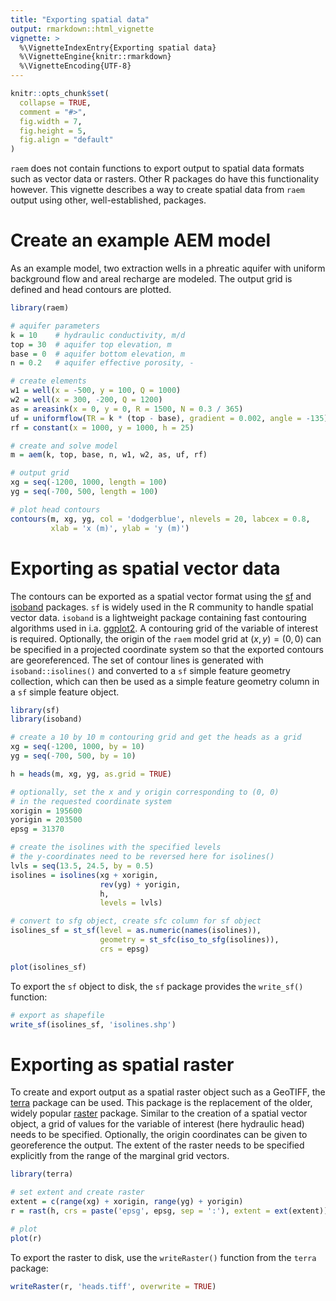 ---
title: "Exporting spatial data"
output: rmarkdown::html_vignette
vignette: >
  %\VignetteIndexEntry{Exporting spatial data}
  %\VignetteEngine{knitr::rmarkdown}
  %\VignetteEncoding{UTF-8}
---

```{r, include = FALSE}
knitr::opts_chunk$set(
  collapse = TRUE,
  comment = "#>",
  fig.width = 7, 
  fig.height = 5, 
  fig.align = "default"
)
```

`raem` does not contain functions to export output to spatial data formats such as vector data or rasters. Other R packages do have this functionality however. This vignette describes a way to create spatial data from `raem` output using other, well-established, packages.

# Create an example AEM model

As an example model, two extraction wells in a phreatic aquifer with uniform background flow and areal recharge are modeled. The output grid is defined and head contours are plotted.

```{r create-model}
library(raem)

# aquifer parameters
k = 10    # hydraulic conductivity, m/d
top = 30  # aquifer top elevation, m
base = 0  # aquifer bottom elevation, m
n = 0.2   # aquifer effective porosity, -

# create elements
w1 = well(x = -500, y = 100, Q = 1000)
w2 = well(x = 300, -200, Q = 1200)
as = areasink(x = 0, y = 0, R = 1500, N = 0.3 / 365)
uf = uniformflow(TR = k * (top - base), gradient = 0.002, angle = -135) # SW direction
rf = constant(x = 1000, y = 1000, h = 25)

# create and solve model
m = aem(k, top, base, n, w1, w2, as, uf, rf)

# output grid
xg = seq(-1200, 1000, length = 100)
yg = seq(-700, 500, length = 100)

# plot head contours
contours(m, xg, yg, col = 'dodgerblue', nlevels = 20, labcex = 0.8,
         xlab = 'x (m)', ylab = 'y (m)')

```

# Exporting as spatial vector data

The contours can be exported as a spatial vector format using the [sf](https://r-spatial.github.io/sf/) and [isoband](https://isoband.r-lib.org/) packages. `sf` is widely used in the R community to handle spatial vector data. `isoband` is a lightweight package containing fast contouring algorithms used in i.a. [ggplot2](https://ggplot2.tidyverse.org/). A contouring grid of the variable of interest is required. Optionally, the origin of the `raem` model grid at $(x, y) = (0,0)$ can be specified in a projected coordinate system so that the exported contours are georeferenced. The set of contour lines is generated with `isoband::isolines()` and converted to a `sf` simple feature geometry collection, which can then be used as a simple feature geometry column in a `sf` simple feature object.

```{r export-vector, message = FALSE}
library(sf)
library(isoband)

# create a 10 by 10 m contouring grid and get the heads as a grid
xg = seq(-1200, 1000, by = 10)
yg = seq(-700, 500, by = 10)

h = heads(m, xg, yg, as.grid = TRUE)

# optionally, set the x and y origin corresponding to (0, 0) 
# in the requested coordinate system
xorigin = 195600
yorigin = 203500
epsg = 31370

# create the isolines with the specified levels
# the y-coordinates need to be reversed here for isolines()
lvls = seq(13.5, 24.5, by = 0.5)
isolines = isolines(xg + xorigin, 
                    rev(yg) + yorigin,
                    h,
                    levels = lvls)

# convert to sfg object, create sfc column for sf object
isolines_sf = st_sf(level = as.numeric(names(isolines)),
                    geometry = st_sfc(iso_to_sfg(isolines)),
                    crs = epsg)

plot(isolines_sf)

```

To export the `sf` object to disk, the `sf` package provides the `write_sf()` function:

```{r export-shapefile, eval = FALSE}
# export as shapefile
write_sf(isolines_sf, 'isolines.shp')
```

# Exporting as spatial raster

To create and export output as a spatial raster object such as a GeoTIFF, the [terra](https://rspatial.github.io/terra/) package can be used. This package is the replacement of the older, widely popular [raster](https://github.com/rspatial/raster) package. Similar to the creation of a spatial vector object, a grid of values for the variable of interest (here hydraulic head) needs to be specified. Optionally, the origin coordinates can be given to georeference the output. The extent of the raster needs to be specified explicitly from the range of the marginal grid vectors.

```{r terra, message = FALSE}
library(terra)

# set extent and create raster
extent = c(range(xg) + xorigin, range(yg) + yorigin)
r = rast(h, crs = paste('epsg', epsg, sep = ':'), extent = ext(extent))

# plot
plot(r)
```

To export the raster to disk, use the `writeRaster()` function from the `terra` package:

```{r write-raster, eval = FALSE}
writeRaster(r, 'heads.tiff', overwrite = TRUE)
```
